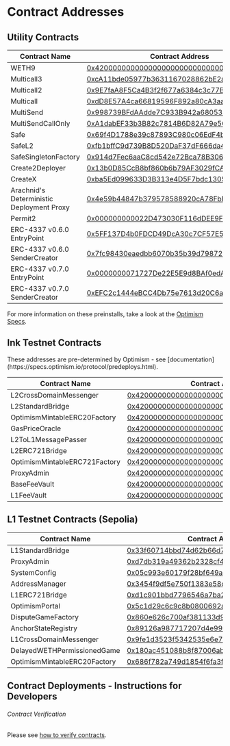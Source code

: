 
# Contract Addresses

## Utility Contracts

| Contract Name     | Contract Address                                                                                                                                      |
| ----------------- | ----------------------------------------------------------------------------------------------------------------------------------------------------- |
| WETH9             | [0x4200000000000000000000000000000000000006](https://explorer-sepolia.inkonchain.com/address/0x4200000000000000000000000000000000000006?tab=contract) |
| Multicall3 | [0xcA11bde05977b3631167028862bE2a173976CA11](https://explorer-sepolia.inkonchain.com/address/0xcA11bde05977b3631167028862bE2a173976CA11?tab=contract) |
| Multicall2        | [0x9E7faA8F5Ca4B3f2f677a6384c3c77B435033A21](https://explorer-sepolia.inkonchain.com/address/0x9E7faA8F5Ca4B3f2f677a6384c3c77B435033A21?tab=contract) |
| Multicall         | [0xdD8E57A4ca66819596F892a80cA3aa3a425c9B60](https://explorer-sepolia.inkonchain.com/address/0xdD8E57A4ca66819596F892a80cA3aa3a425c9B60?tab=contract) |
| MultiSend         | [0x998739BFdAAdde7C933B942a68053933098f9EDa](https://explorer-sepolia.inkonchain.com/address/0x998739BFdAAdde7C933B942a68053933098f9EDa?tab=contract) |
| MultiSendCallOnly | [0xA1dabEF33b3B82c7814B6D82A79e50F4AC44102B](https://explorer-sepolia.inkonchain.com/address/0xA1dabEF33b3B82c7814B6D82A79e50F4AC44102B?tab=contract) |
| Safe              | [0x69f4D1788e39c87893C980c06EdF4b7f686e2938](https://explorer-sepolia.inkonchain.com/address/0x69f4D1788e39c87893C980c06EdF4b7f686e2938?tab=contract) |
| SafeL2            | [0xfb1bffC9d739B8D520DaF37dF666da4C687191EA](https://explorer-sepolia.inkonchain.com/address/0xfb1bffC9d739B8D520DaF37dF666da4C687191EA?tab=contract) |
| SafeSingletonFactory | [0x914d7Fec6aaC8cd542e72Bca78B30650d45643d7](https://explorer-sepolia.inkonchain.com/address/0x914d7Fec6aaC8cd542e72Bca78B30650d45643d7?tab=contract) |
| Create2Deployer   | [0x13b0D85CcB8bf860b6b79AF3029fCA081AE9beF2](https://explorer-sepolia.inkonchain.com/address/0x13b0D85CcB8bf860b6b79AF3029fCA081AE9beF2?tab=contract) |
| CreateX           | [0xba5Ed099633D3B313e4D5F7bdc1305d3c28ba5Ed](https://explorer-sepolia.inkonchain.com/address/0xba5Ed099633D3B313e4D5F7bdc1305d3c28ba5Ed?tab=contract) |
| Arachnid's Deterministic Deployment Proxy | [0x4e59b44847b379578588920cA78FbF26c0B4956C](https://explorer-sepolia.inkonchain.com/address/0x4e59b44847b379578588920cA78FbF26c0B4956C?tab=contract) |
| Permit2           | [0x000000000022D473030F116dDEE9F6B43aC78BA3](https://explorer-sepolia.inkonchain.com/address/0x000000000022D473030F116dDEE9F6B43aC78BA3?tab=contract) |
| ERC-4337 v0.6.0 EntryPoint | [0x5FF137D4b0FDCD49DcA30c7CF57E578a026d2789](https://explorer-sepolia.inkonchain.com/address/0x5FF137D4b0FDCD49DcA30c7CF57E578a026d2789?tab=contract) |
| ERC-4337 v0.6.0 SenderCreator | [0x7fc98430eaedbb6070b35b39d798725049088348](https://explorer-sepolia.inkonchain.com/address/0x7fc98430eaedbb6070b35b39d798725049088348?tab=contract) |
| ERC-4337 v0.7.0 EntryPoint | [0x0000000071727De22E5E9d8BAf0edAc6f37da032](https://explorer-sepolia.inkonchain.com/address/0x0000000071727De22E5E9d8BAf0edAc6f37da032?tab=contract) |
| ERC-4337 v0.7.0 SenderCreator | [0xEFC2c1444eBCC4Db75e7613d20C6a62fF67A167C](https://explorer-sepolia.inkonchain.com/address/0xEFC2c1444eBCC4Db75e7613d20C6a62fF67A167C?tab=contract) |

For more information on these preinstalls, take a look at the [Optimism Specs](https://specs.optimism.io/protocol/preinstalls.html).

## Ink Testnet Contracts

<Callout type="info" emoji="ℹ️">
  These addresses are pre-determined by Optimism - see [documentation](https://specs.optimism.io/protocol/predeploys.html).
</Callout>

| Contract Name                 | Contract Address                                                                                                                 |
| ----------------------------- | -------------------------------------------------------------------------------------------------------------------------------- |
| L2CrossDomainMessenger        | [0x4200000000000000000000000000000000000007](https://explorer-sepolia.inkonchain.com/address/0x4200000000000000000000000000000000000007) |
| L2StandardBridge              | [0x4200000000000000000000000000000000000010](https://explorer-sepolia.inkonchain.com/address/0x4200000000000000000000000000000000000010) |
| OptimismMintableERC20Factory  | [0x4200000000000000000000000000000000000012](https://explorer-sepolia.inkonchain.com/address/0x4200000000000000000000000000000000000012) |
| GasPriceOracle                | [0x420000000000000000000000000000000000000F](https://explorer-sepolia.inkonchain.com/address/0x420000000000000000000000000000000000000F) |
| L2ToL1MessagePasser           | [0x4200000000000000000000000000000000000016](https://explorer-sepolia.inkonchain.com/address/0x4200000000000000000000000000000000000016) |
| L2ERC721Bridge                | [0x4200000000000000000000000000000000000014](https://explorer-sepolia.inkonchain.com/address/0x4200000000000000000000000000000000000014) |
| OptimismMintableERC721Factory | [0x4200000000000000000000000000000000000017](https://explorer-sepolia.inkonchain.com/address/0x4200000000000000000000000000000000000017) |
| ProxyAdmin                    | [0x4200000000000000000000000000000000000018](https://explorer-sepolia.inkonchain.com/address/0x4200000000000000000000000000000000000018) |
| BaseFeeVault                  | [0x4200000000000000000000000000000000000019](https://explorer-sepolia.inkonchain.com/address/0x4200000000000000000000000000000000000019) |
| L1FeeVault                    | [0x420000000000000000000000000000000000001a](https://explorer-sepolia.inkonchain.com/address/0x420000000000000000000000000000000000001a) |

## L1 Testnet Contracts (Sepolia)

| Contract Name                | Contract Address                                                                                                              |
| ---------------------------- | ------------------------------------------------------------------------------------------------------------------------------|
| L1StandardBridge             | [0x33f60714bbd74d62b66d79213c348614de51901c](https://sepolia.etherscan.io/address/0x33f60714bbd74d62b66d79213c348614de51901c) |
| ProxyAdmin                   | [0xd7db319a49362b2328cf417a934300cccb442c8d](https://sepolia.etherscan.io/address/0xd7db319a49362b2328cf417a934300cccb442c8d) |
| SystemConfig                 | [0x05c993e60179f28bf649a2bb5b00b5f4283bd525](https://sepolia.etherscan.io/address/0x05c993e60179f28bf649a2bb5b00b5f4283bd525) |
| AddressManager               | [0x3454f9df5e750f1383e58c1cb001401e7a4f3197](https://sepolia.etherscan.io/address/0x3454f9df5e750f1383e58c1cb001401e7a4f3197) |
| L1ERC721Bridge               | [0xd1c901bbd7796546a7ba2492e0e199911fae68c7](https://sepolia.etherscan.io/address/0xd1c901bbd7796546a7ba2492e0e199911fae68c7) |
| OptimismPortal               | [0x5c1d29c6c9c8b0800692acc95d700bcb4966a1d7](https://sepolia.etherscan.io/address/0x5c1d29c6c9c8b0800692acc95d700bcb4966a1d7) |
| DisputeGameFactory           | [0x860e626c700af381133d9f4af31412a2d1db3d5d](https://sepolia.etherscan.io/address/0x860e626c700af381133d9f4af31412a2d1db3d5d) |
| AnchorStateRegistry          | [0x89126a987717207d4e990ed2e8880fd170dcea1a](https://sepolia.etherscan.io/address/0x89126a987717207d4e990ed2e8880fd170dcea1a) |
| L1CrossDomainMessenger       | [0x9fe1d3523f5342535e6e7770ed09ed85dbc1acc2](https://sepolia.etherscan.io/address/0x9fe1d3523f5342535e6e7770ed09ed85dbc1acc2) |
| DelayedWETHPermissionedGame  | [0x180ac451088b8f87006ab0ca98a01507e42ac456](https://sepolia.etherscan.io/address/0x180ac451088b8f87006ab0ca98a01507e42ac456) |
| OptimismMintableERC20Factory | [0x686f782a749d1854f6fa3f948450f4c65c6674f0](https://sepolia.etherscan.io/address/0x686f782a749d1854f6fa3f948450f4c65c6674f0) |


## Contract Deployments - Instructions for Developers

###### Contract Verification
Please see [how to verify contracts](/build/tutorials/verify-smart-contract).
